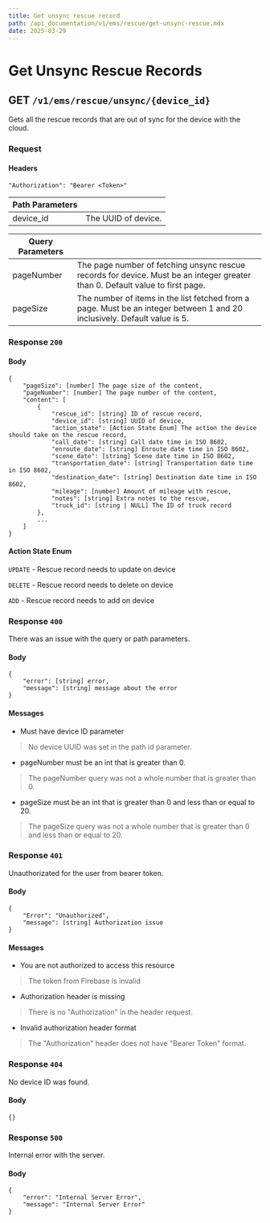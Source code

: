 ```yaml
---
title: Get unsync rescue record
path: /api_documentation/v1/ems/rescue/get-unsync-rescue.mdx
date: 2025-03-29
---
```


# Get Unsync Rescue Records

## GET `/v1/ems/rescue/unsync/{device_id}`

Gets all the rescue records that are out of sync for the device with the cloud.

### Request

#### Headers

```
"Authorization": "Bearer <Token>"
```

| Path Parameters | |
| ---- | ----- |
| device_id | The UUID of device. |

| Query Parameters | |
| ---- | ----- |
| pageNumber | The page number of fetching unsync rescue records for device. Must be an integer greater than 0. Default value to first page. |
| pageSize | The number of items in the list fetched from a page. Must be an integer between 1 and 20 inclusively. Default value is 5. |

### Response `200`

#### Body
```
{
    "pageSize": [number] The page size of the content,
    "pageNumber": [number] The page number of the content,
    "content": [
        {
            "rescue_id": [string] ID of rescue record,
            "device_id": [string] UUID of device,
            "action_state": [Action State Enum] The action the device should take on the rescue record,
            "call_date": [string] Call date time in ISO 8602,
            "enroute_date": [string] Enroute date time in ISO 8602,
            "scene_date": [string] Scene date time in ISO 8602,
            "transportation_date": [string] Transportation date time in ISO 8602,
            "destination_date": [string] Destination date time in ISO 8602,
            "mileage": [number] Amount of mileage with rescue,
            "notes": [string] Extra notes to the rescue,
            "truck_id": [string | NULL] The ID of truck record
        },
        ...
    ]
}
```

#### Action State Enum

`UPDATE` - Rescue record needs to update on device

`DELETE` - Rescue record needs to delete on device

`ADD` - Rescue record needs to add on device

### Response `400`

There was an issue with the query or path parameters.

#### Body
```
{
    "error": [string] error,
    "message": [string] message about the error
}
```

#### Messages
- Must have device ID parameter
> No device UUID was set in the path id parameter.
- pageNumber must be an int that is greater than 0.
> The pageNumber query was not a whole number that is greater than 0.
- pageSize must be an int that is greater than 0 and less than or equal to 20.
> The pageSize query was not a whole number that is greater than 0 and less than or equal to 20.

### Response `401`

Unauthorizated for the user from bearer token.

#### Body
```
{
    "Error": "Unauthorized",
    "message": [string] Authorization issue
}
```

#### Messages

- You are not authorized to access this resource
> The token from Firebase is invalid
- Authorization header is missing
> There is no "Authorization" in the header request.
- Invalid authorization header format
> The "Authorization" header does not have "Bearer Token" format.

### Response `404`

No device ID was found.

#### Body
```
{}
```

### Response `500`

Internal error with the server.

#### Body
```
{
    "error": "Internal Server Error",
    "message": "Internal Server Error"
}
```
